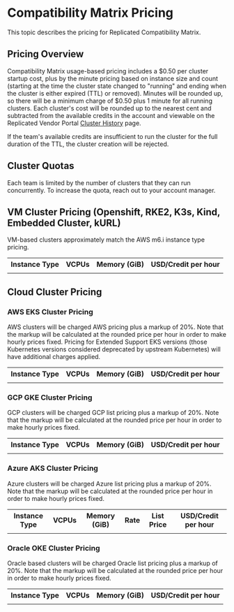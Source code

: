 # Compatibility Matrix Pricing

This topic describes the pricing for Replicated Compatibility Matrix.

## Pricing Overview

Compatibility Matrix usage-based pricing includes a $0.50 per cluster startup cost, plus by the minute pricing based on instance size and count (starting at the time the cluster state changed to "running" and ending when the cluster is either expired (TTL) or removed). Minutes will be rounded up, so there will be a minimum charge of $0.50 plus 1 minute for all running clusters. Each cluster's cost will be rounded up to the nearest cent and subtracted from the available credits in the account and viewable on the Replicated Vendor Portal [Cluster History](https://vendor.replicated.com/compatibility-matrix/history) page.

If the team's available credits are insufficient to run the cluster for the full duration of the TTL, the cluster creation will be rejected.

## Cluster Quotas

Each team is limited by the number of clusters that they can run concurrently. To increase the quota, reach out to your account manager.

## VM Cluster Pricing (Openshift, RKE2, K3s, Kind, Embedded Cluster, kURL)

VM-based clusters approximately match the AWS m6.i instance type pricing.

<table>
  <tr>
    <th>Instance Type</th>
    <th>VCPUs</th>
    <th>Memory (GiB)</th>
    <th>USD/Credit per hour</th>
  </tr>
  <tr>
    <td></td>
    <td></td>
    <td></td>
    <td></td>
  </tr>
</table>  

## Cloud Cluster Pricing

### AWS EKS Cluster Pricing

AWS clusters will be charged AWS pricing plus a markup of 20%. Note that the markup will be calculated at the rounded price per hour in order to make hourly prices fixed. Pricing for Extended Support EKS versions (those Kubernetes versions considered deprecated by upstream Kubernetes) will have additional charges applied.

<table>
  <tr>
    <th>Instance Type</th>
    <th>VCPUs</th>
    <th>Memory (GiB)</th>
    <th>USD/Credit per hour</th>
  </tr>
  <tr>
    <td></td>
    <td></td>
    <td></td>
    <td></td>
  </tr>
</table>

### GCP GKE Cluster Pricing

GCP clusters will be charged GCP list pricing plus a markup of 20%. Note that the markup will be calculated at the rounded price per hour in order to make hourly prices fixed.

<table>
  <tr>
    <th>Instance Type</th>
    <th>VCPUs</th>
    <th>Memory (GiB)</th>
    <th>USD/Credit per hour</th>
  </tr>
  <tr>
    <td></td>
    <td></td>
    <td></td>
    <td></td>
  </tr>
</table>  

### Azure AKS Cluster Pricing

Azure clusters will be charged Azure list pricing plus a markup of 20%. Note that the markup will be calculated at the rounded price per hour in order to make hourly prices fixed.

<table>
  <tr>
    <th>Instance Type</th>
    <th>VCPUs</th>
    <th>Memory (GiB)</th>
    <th>Rate</th>
    <th>List Price</th>
    <th>USD/Credit per hour</th>
  </tr>
  <tr>
    <td></td>
    <td></td>
    <td></td>
    <td></td>
    <td></td>
    <td></td>
  </tr>
</table>  

### Oracle OKE Cluster Pricing

Oracle based clusters will be charged Oracle list pricing plus a markup of 20%. Note that the markup will be calculated at the rounded price per hour in order to make hourly prices fixed.

<table>
  <tr>
    <th>Instance Type</th>
    <th>VCPUs</th>
    <th>Memory (GiB)</th>
    <th>USD/Credit per hour</th>
  </tr>
  <tr>
    <td></td>
    <td></td>
    <td></td>
    <td></td>
  </tr>
</table>